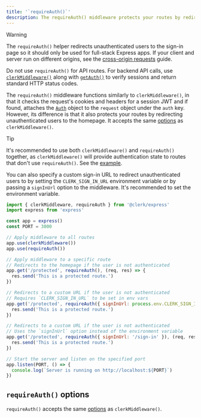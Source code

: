 ```yaml
---
title: '`requireAuth()`'
description: The requireAuth() middleware protects your routes by redirecting unauthenticated users to the homepage.
---
```


> [!WARNING]
> The `requireAuth()` helper redirects unauthenticated users to the sign-in page so it should only be used for full-stack Express apps. If your client and server run on different origins, see the [cross-origin requests](/docs/guides/development/making-requests#cross-origin-requests) guide.
>
> Do not use `requireAuth()` for API routes. For backend API calls, use [`clerkMiddleware()`](/docs/references/express/overview#clerk-middleware) along with [`getAuth()`](/docs/references/express/get-auth) to verify sessions and return standard HTTP status codes.

The `requireAuth()` middleware functions similarly to `clerkMiddleware()`, in that it checks the request's cookies and headers for a session JWT and if found, attaches the [`Auth`](/docs/references/backend/types/auth-object) object to the `request` object under the `auth` key. However, its difference is that it also protects your routes by redirecting unauthenticated users to the homepage. It accepts the same [options](/docs/references/express/clerk-middleware#clerk-middleware-options) as `clerkMiddleware()`.

> [!TIP]
> It's recommended to use both `clerkMiddleware()` and `requireAuth()` together, as `clerkMiddleware()` will provide authentication state to routes that don't use `requireAuth()`. See the [example](/docs/references/express/clerk-middleware#example-use-clerk-middleware-require-auth-and-get-auth-together).

You can also specify a custom sign-in URL to redirect unauthenticated users to by setting the `CLERK_SIGN_IN_URL` environment variable or by passing a `signInUrl` option to the middleware. It's recommended to set the environment variable.

```js
import { clerkMiddleware, requireAuth } from '@clerk/express'
import express from 'express'

const app = express()
const PORT = 3000

// Apply middleware to all routes
app.use(clerkMiddleware())
app.use(requireAuth())

// Apply middleware to a specific route
// Redirects to the homepage if the user is not authenticated
app.get('/protected', requireAuth(), (req, res) => {
  res.send('This is a protected route.')
})

// Redirects to a custom URL if the user is not authenticated
// Requires `CLERK_SIGN_IN_URL` to be set in env vars
app.get('/protected', requireAuth({ signInUrl: process.env.CLERK_SIGN_IN_URL }), (req, res) => {
  res.send('This is a protected route.')
})

// Redirects to a custom URL if the user is not authenticated
// Uses the `signInUrl` option instead of the environment variable
app.get('/protected', requireAuth({ signInUrl: '/sign-in' }), (req, res) => {
  res.send('This is a protected route.')
})

// Start the server and listen on the specified port
app.listen(PORT, () => {
  console.log(`Server is running on http://localhost:${PORT}`)
})
```

## `requireAuth()` options

`requireAuth()` accepts the same [options](/docs/references/express/clerk-middleware#clerk-middleware-options) as `clerkMiddleware()`.
